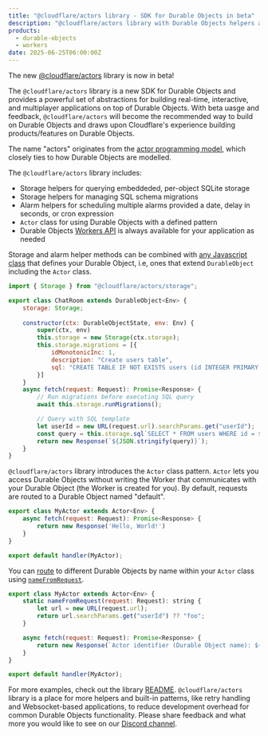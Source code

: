 ```yaml
---
title: "@cloudflare/actors library - SDK for Durable Objects in beta"
description: "@cloudflare/actors library with Durable Objects helpers and patterns."
products:
  - durable-objects
  - workers
date: 2025-06-25T06:00:00Z
---
```


The new [@cloudflare/actors](https://www.npmjs.com/package/@cloudflare/actors) library is now in beta!

The `@cloudflare/actors` library is a new SDK for Durable Objects and provides a powerful set of abstractions for building real-time, interactive, and multiplayer applications on top of Durable Objects. With beta uasge and feedback, `@cloudflare/actors` will become the recommended way to build on Durable Objects and draws upon Cloudflare's experience building products/features on Durable Objects.

The name "actors" originates from the [actor programming model](/durable-objects/what-are-durable-objects/#actor-programming-model), which closely ties to how Durable Objects are modelled.

The `@cloudflare/actors` library includes:

* Storage helpers for querying embeddeded, per-object SQLite storage
* Storage helpers for managing SQL schema migrations
* Alarm helpers for scheduling multiple alarms provided a date, delay in seconds, or cron expression
* `Actor` class for using Durable Objects with a defined pattern
* Durable Objects [Workers API](https://developers.cloudflare.com/durable-objects/api/base/) is always available for your application as needed

Storage and alarm helper methods can be combined with [any Javascript class](https://github.com/cloudflare/actors?tab=readme-ov-file#storage--alarms-with-durableobject-class) that defines your Durable Object, i.e, ones that extend `DurableObject` including the `Actor` class.

```js
import { Storage } from "@cloudflare/actors/storage";

export class ChatRoom extends DurableObject<Env> {
    storage: Storage;
    
    constructor(ctx: DurableObjectState, env: Env) {
        super(ctx, env)
        this.storage = new Storage(ctx.storage);
        this.storage.migrations = [{
            idMonotonicInc: 1,
            description: "Create users table",
            sql: "CREATE TABLE IF NOT EXISTS users (id INTEGER PRIMARY KEY)"
        }]
    }
    async fetch(request: Request): Promise<Response> {
        // Run migrations before executing SQL query
        await this.storage.runMigrations();

        // Query with SQL template
        let userId = new URL(request.url).searchParams.get("userId");
        const query = this.storage.sql`SELECT * FROM users WHERE id = ${userId};`
        return new Response(`${JSON.stringify(query)}`);
    }
}
```

`@cloudflare/actors` library introduces the `Actor` class pattern. `Actor` lets you access Durable Objects without writing the Worker that communicates with your Durable Object (the Worker is created for you). By default, requests are routed to a Durable Object named "default". 

```js
export class MyActor extends Actor<Env> {
    async fetch(request: Request): Promise<Response> {
        return new Response('Hello, World!')
    }
}

export default handler(MyActor);
```

You can [route](/durable-objects/get-started/#3-instantiate-and-communicate-with-a-durable-object) to different Durable Objects by name within your `Actor` class using [`nameFromRequest`](https://github.com/cloudflare/actors?tab=readme-ov-file#actor-with-custom-name).

```js
export class MyActor extends Actor<Env> {
    static nameFromRequest(request: Request): string {
        let url = new URL(request.url);
        return url.searchParams.get("userId") ?? "foo";
    }

    async fetch(request: Request): Promise<Response> {
        return new Response(`Actor identifier (Durable Object name): ${this.identifier}`);
    }
}

export default handler(MyActor);
```

For more examples, check out the library [README](https://github.com/cloudflare/actors?tab=readme-ov-file#getting-started). `@cloudflare/actors` library is a place for more helpers and built-in patterns, like retry handling and Websocket-based applications, to reduce development overhead for common Durable Objects functionality. Please share feedback and what more you would like to see on our [Discord channel](https://discord.com/channels/595317990191398933/773219443911819284).